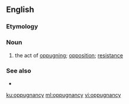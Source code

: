 ==English==

===Etymology===
{{suffix|oppugnant|cy|lang=en}}

{{etystub|en}}

===Noun===
{{en-noun|oppugnancies}}

# the act of [[oppugn]]ing; [[opposition]]; [[resistance]]

===See also===
* {{l|en|oppugnant}}

[[ku:oppugnancy]]
[[ml:oppugnancy]]
[[vi:oppugnancy]]
